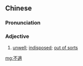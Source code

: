 {{also|不适}}
==Chinese==
{{zh-forms|s=不适}}

===Pronunciation===
{{zh-pron
|m=不shì
|c=bat1 sik1
|cat=a
}}

===Adjective===
{{zh-adj}}

# [[unwell]]; [[indisposed]]; [[out of sorts]]

[[mg:不適]]